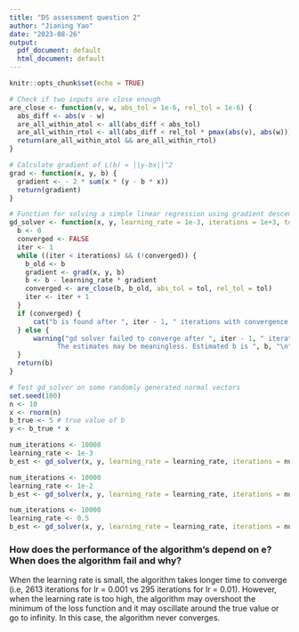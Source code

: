 ```yaml
---
title: "DS assessment question 2"
author: "Jianing Yao"
date: "2023-08-26"
output:
  pdf_document: default
  html_document: default
---
```


```r
knitr::opts_chunk$set(echo = TRUE)
```

```r
# Check if two inputs are close enough
are_close <- function(v, w, abs_tol = 1e-6, rel_tol = 1e-6) {
  abs_diff <- abs(v - w)
  are_all_within_atol <- all(abs_diff < abs_tol)
  are_all_within_rtol <- all(abs_diff < rel_tol * pmax(abs(v), abs(w)))
  return(are_all_within_atol && are_all_within_rtol)
}
```


```r
# Calculate gradient of L(b) = ||y-bx||^2
grad <- function(x, y, b) {
  gradient <- - 2 * sum(x * (y - b * x))
  return(gradient)
}
```


```r
# Function for solving a simple linear regression using gradient descent
gd_solver <- function(x, y, learning_rate = 1e-3, iterations = 1e+3, tol = 1e-6){
  b <- 0
  converged <- FALSE
  iter <- 1
  while ((iter < iterations) && (!converged)) {
    b_old <- b
    gradient <- grad(x, y, b)
    b <- b - learning_rate * gradient
    converged <- are_close(b, b_old, abs_tol = tol, rel_tol = tol)
    iter <- iter + 1
  }
  if (converged) {
      cat("b is found after ", iter - 1, " iterations with convergence. Estimated b is ", b, "\n")
  } else {
      warning("gd solver failed to converge after ", iter - 1, " iterations.
            The estimates may be meaningless. Estimated b is ", b, "\n")
  }
  return(b)
}
```


```r
# Test gd_solver on some randomly generated normal vectors
set.seed(100)
n <- 10
x <- rnorm(n)
b_true <- 5 # true value of b
y <- b_true * x
```


```r
num_iterations <- 10000
learning_rate <- 1e-3
b_est <- gd_solver(x, y, learning_rate = learning_rate, iterations = num_iterations, tol = 1e-8)
```


```r
num_iterations <- 10000
learning_rate <- 1e-2
b_est <- gd_solver(x, y, learning_rate = learning_rate, iterations = num_iterations, tol = 1e-8)
```


```r
num_iterations <- 10000
learning_rate <- 0.5
b_est <- gd_solver(x, y, learning_rate = learning_rate, iterations = num_iterations, tol = 1e-8)
```



### How does the performance of the algorithm’s depend on e? When does the algorithm fail and why?
When the learning rate is small, the algorithm takes longer time to converge (i.e, 2613 iterations for lr = 0.001 vs 295 iterations for lr = 0.01). However, when the learning rate is too high, the algorithm may overshoot the minimum of the loss function and it may oscillate around the true value or go to infinity. In this case, the algorithm never converges. 



